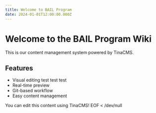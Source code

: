 ```yaml
---
title: Welcome to BAIL Program
date: 2024-01-01T12:00:00.000Z
---
```


# Welcome to the BAIL Program Wiki

This is our content management system powered by TinaCMS.

## Features

* Visual editing test test test 
* Real-time preview
* Git-based workflow
* Easy content management

You can edit this content using TinaCMS!
EOF \< /dev/null
